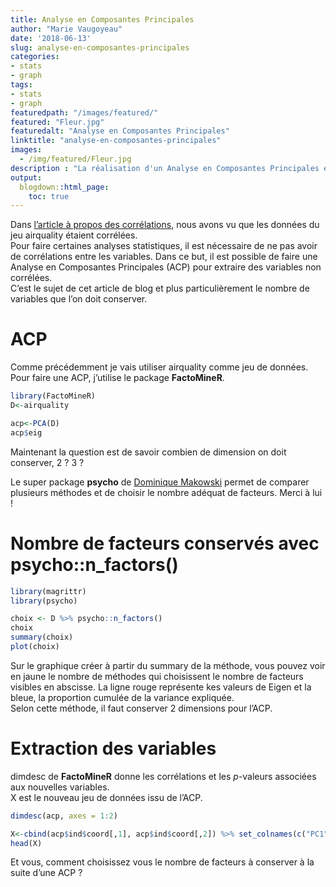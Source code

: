 ```yaml
---
title: Analyse en Composantes Principales
author: "Marie Vaugoyeau"
date: '2018-06-13'
slug: analyse-en-composantes-principales
categories:
- stats
- graph
tags:
- stats
- graph
featuredpath: "/images/featured/"
featured: "Fleur.jpg"
featuredalt: "Analyse en Composantes Principales"
linktitle: "analyse-en-composantes-principales"
images: 
  - /img/featured/Fleur.jpg  
description : "La réalisation d'un Analyse en Composantes Principales et le choix du nombre de facteurs à conserver" 
output:
  blogdown::html_page:
    toc: true
---
```

  
Dans [l'article à propos des corrélations](analyse-en-composantes-principales), nous avons vu que les données du jeu airquality étaient corrélées.  
Pour faire certaines analyses statistiques, il est nécessaire de ne pas avoir de corrélations entre les variables. Dans ce but, il est possible de faire une Analyse en Composantes Principales (ACP) pour extraire des variables non corrélées.  
C'est le sujet de cet article de blog et plus particulièrement le nombre de variables que l'on doit conserver.  
  
# ACP  
Comme précédemment je vais utiliser airquality comme jeu de données.  
Pour faire une ACP, j'utilise le package **FactoMineR**.  
```r
library(FactoMineR)
D<-airquality

acp<-PCA(D)
acp$eig
```  
  
Maintenant la question est de savoir combien de dimension on doit conserver, 2 ? 3 ?  
  
Le super package **psycho** de  [Dominique Makowski](https://neuropsychology.github.io/psycho.R/2018/05/24/n_factors.html) permet de comparer plusieurs méthodes et de choisir le nombre adéquat de facteurs.  Merci à lui !  
  
# Nombre de facteurs conservés avec psycho::n_factors()  
  
```r
library(magrittr)
library(psycho)

choix <- D %>% psycho::n_factors()
choix
summary(choix)
plot(choix)
```  
  
Sur le graphique créer à partir du summary de la méthode, vous pouvez voir en jaune le nombre de méthodes qui choisissent le nombre de facteurs visibles en abscisse. La ligne rouge représente kes valeurs de Eigen et la bleue, la proportion cumulée de la variance expliquée.  
Selon cette méthode, il faut conserver 2 dimensions pour l'ACP.  
  
# Extraction des variables  
dimdesc de **FactoMineR** donne les corrélations et les *p*-valeurs associées aux nouvelles variables.  
X est le nouveau jeu de données issu de l'ACP.  
```r
dimdesc(acp, axes = 1:2)

X<-cbind(acp$ind$coord[,1], acp$ind$coord[,2]) %>% set_colnames(c("PC1", "PC2"))
head(X)
```
  
Et vous, comment choisissez vous le nombre de facteurs à conserver à la suite d'une ACP ?  
  
